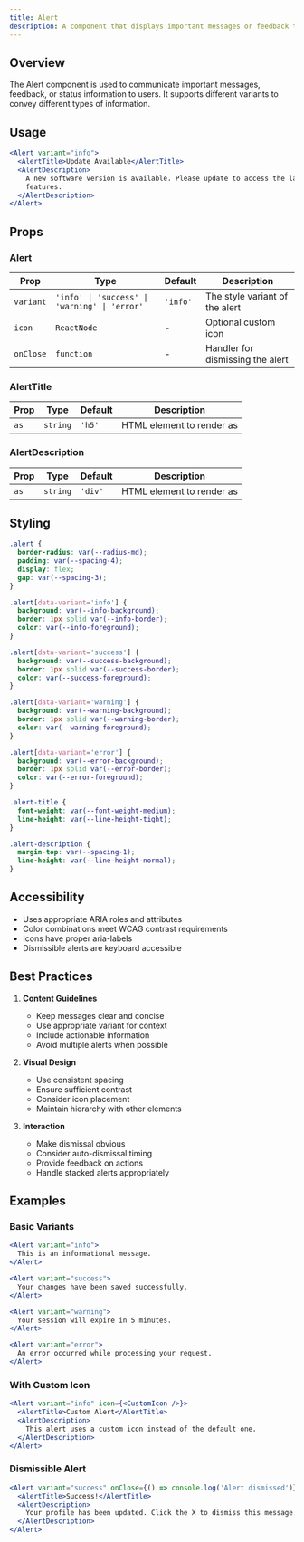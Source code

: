 ```yaml
---
title: Alert
description: A component that displays important messages or feedback to users.
---
```



## Overview

The Alert component is used to communicate important messages, feedback, or status information to users. It supports different variants to convey different types of information.

## Usage

```jsx
<Alert variant="info">
  <AlertTitle>Update Available</AlertTitle>
  <AlertDescription>
    A new software version is available. Please update to access the latest
    features.
  </AlertDescription>
</Alert>
```

## Props

### Alert

| Prop      | Type                                          | Default  | Description                      |
| --------- | --------------------------------------------- | -------- | -------------------------------- |
| `variant` | `'info' \| 'success' \| 'warning' \| 'error'` | `'info'` | The style variant of the alert   |
| `icon`    | `ReactNode`                                   | -        | Optional custom icon             |
| `onClose` | `function`                                    | -        | Handler for dismissing the alert |

### AlertTitle

| Prop | Type     | Default | Description               |
| ---- | -------- | ------- | ------------------------- |
| `as` | `string` | `'h5'`  | HTML element to render as |

### AlertDescription

| Prop | Type     | Default | Description               |
| ---- | -------- | ------- | ------------------------- |
| `as` | `string` | `'div'` | HTML element to render as |

## Styling

```css
.alert {
  border-radius: var(--radius-md);
  padding: var(--spacing-4);
  display: flex;
  gap: var(--spacing-3);
}

.alert[data-variant='info'] {
  background: var(--info-background);
  border: 1px solid var(--info-border);
  color: var(--info-foreground);
}

.alert[data-variant='success'] {
  background: var(--success-background);
  border: 1px solid var(--success-border);
  color: var(--success-foreground);
}

.alert[data-variant='warning'] {
  background: var(--warning-background);
  border: 1px solid var(--warning-border);
  color: var(--warning-foreground);
}

.alert[data-variant='error'] {
  background: var(--error-background);
  border: 1px solid var(--error-border);
  color: var(--error-foreground);
}

.alert-title {
  font-weight: var(--font-weight-medium);
  line-height: var(--line-height-tight);
}

.alert-description {
  margin-top: var(--spacing-1);
  line-height: var(--line-height-normal);
}
```

## Accessibility

- Uses appropriate ARIA roles and attributes
- Color combinations meet WCAG contrast requirements
- Icons have proper aria-labels
- Dismissible alerts are keyboard accessible

## Best Practices

1. **Content Guidelines**

   - Keep messages clear and concise
   - Use appropriate variant for context
   - Include actionable information
   - Avoid multiple alerts when possible

2. **Visual Design**

   - Use consistent spacing
   - Ensure sufficient contrast
   - Consider icon placement
   - Maintain hierarchy with other elements

3. **Interaction**
   - Make dismissal obvious
   - Consider auto-dismissal timing
   - Provide feedback on actions
   - Handle stacked alerts appropriately

## Examples

### Basic Variants

```jsx
<Alert variant="info">
  This is an informational message.
</Alert>

<Alert variant="success">
  Your changes have been saved successfully.
</Alert>

<Alert variant="warning">
  Your session will expire in 5 minutes.
</Alert>

<Alert variant="error">
  An error occurred while processing your request.
</Alert>
```

### With Custom Icon

```jsx
<Alert variant="info" icon={<CustomIcon />}>
  <AlertTitle>Custom Alert</AlertTitle>
  <AlertDescription>
    This alert uses a custom icon instead of the default one.
  </AlertDescription>
</Alert>
```

### Dismissible Alert

```jsx
<Alert variant="success" onClose={() => console.log('Alert dismissed')}>
  <AlertTitle>Success!</AlertTitle>
  <AlertDescription>
    Your profile has been updated. Click the X to dismiss this message.
  </AlertDescription>
</Alert>
```
